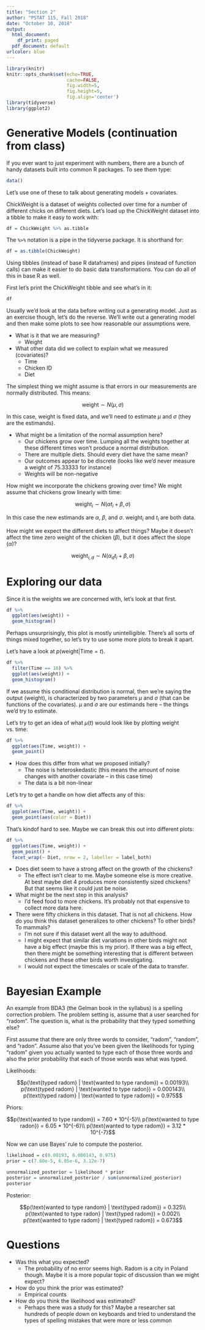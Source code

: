 ```yaml
---
title: "Section 2"
author: "PSTAT 115, Fall 2018"
date: "October 10, 2018"
output:
  html_document:
    df_print: paged
  pdf_document: default
urlcolor: blue
---
```

  
```r
library(knitr)
knitr::opts_chunk$set(echo=TRUE, 
                      cache=FALSE, 
                      fig.width=5, 
                      fig.height=5,
                      fig.align='center')
library(tidyverse)
library(ggplot2)
```

# Generative Models (continuation from class)
  
  If you ever want to just experiment with numbers, there are a bunch of handy datasets built into common R packages. To see them type:
  
```r
data()
```

Let's use one of these to talk about generating models + covariates.
 
ChickWeight is a dataset of weights collected over time for a number of different chicks on different diets. Let's load up the ChickWeight dataset into a tibble to make it easy to work with:

```r
df = ChickWeight %>% as.tibble
```

The ```%>%``` notation is a pipe in the tidyverse package. It is shorthand for:
  
```r
df = as.tibble(ChickWeight)
```

Using tibbles (instead of base R dataframes) and pipes (instead of function calls) can make it easier to do basic data transformations. You can do all of this in base R as well.

First let's print the ChickWeight tibble and see what's in it:

```r
df
```

Usually we'd look at the data before writing out a generating model. Just as an exercise though, let's do the reverse. We'll write out a generating model and then make some plots to see how reasonable our assumptions were.

* What is it that we are measuring?
    + Weight

* What other data did we collect to explain what we measured (covariates)?
    + Time
    + Chicken ID
    + Diet

The simplest thing we might assume is that errors in our measurements are normally distributed. This means:

$$\text{weight} \sim N(\mu, \sigma)$$

In this case, weight is fixed data, and we'll need to estimate $\mu$ and $\sigma$ (they are the estimands).

* What might be a limitation of the normal assumption here?
    + Our chickens grow over time. Lumping all the weights together at these different times won't produce a normal distribution.
    + There are multiple diets. Should every diet have the same mean?
    + Our outcomes appear to be discrete (looks like we'd never measure a weight of 75.33333 for instance)
    + Weights will be non-negative

How might we incorporate the chickens growing over time? We might assume that chickens grow linearly with time:

$$\text{weight}_i \sim N(\alpha t_i + \beta, \sigma)$$

In this case the new estimands are $\alpha$, $\beta$, and $\sigma$. $\text{weight}_i$ and $t_i$ are both data.

How might we expect the different diets to affect things? Maybe it doesn't affect the time zero weight of the chicken ($\beta$), but it does affect the slope ($\alpha$)?

$$\text{weight}_{i, d} \sim N(\alpha_d t_i + \beta, \sigma)$$

# Exploring our data

Since it is the weights we are concerned with, let's look at that first.

```r
df %>%
  ggplot(aes(weight)) +
  geom_histogram()
```

Perhaps unsurprisingly, this plot is mostly unintelligible. There's all sorts of things mixed together, so let's try to use some more plots to break it apart.

Let's have a look at $p(\text{weight} | \text{Time} = t)$.

```r
df %>%
  filter(Time == 16) %>%
  ggplot(aes(weight)) +
  geom_histogram()
```

If we assume this conditional distribution is normal, then we're saying the output (weight), is characterized by two parameters $\mu$ and $\sigma$ (that can be functions of the covariates). $\mu$ and $\sigma$ are our estimands here -- the things we'd try to estimate.

Let's try to get an idea of what $\mu(t)$ would look like by plotting weight vs. time:

```r
df %>%
  ggplot(aes(Time, weight)) +
  geom_point()
```

* How does this differ from what we proposed initially?
    + The noise is heteroskedastic (this means the amount of noise changes with another covariate -- in this case time)
    + The data is a bit non-linear

Let's try to get a handle on how diet affects any of this:

```r
df %>%
  ggplot(aes(Time, weight)) +
  geom_point(aes(color = Diet))
```

That's kindof hard to see. Maybe we can break this out into different plots:

```r
df %>%
  ggplot(aes(Time, weight)) +
  geom_point() +
  facet_wrap(~ Diet, nrow = 2, labeller = label_both)
```

* Does diet seem to have a strong affect on the growth of the chickens?
    + The effect isn't clear to me. Maybe someone else is more creative. At best maybe diet 4 produces more consistently sized chickens? But that seems like it could just be noise.
* What might be the next step in this analysis?
    + I'd feed food to more chickens. It's probably not that expensive to collect more data here.

* There were fifty chickens in this dataset. That is not all chickens. How do you think this dataset generalizes to other chickens? To other birds? To mammals?
    + I'm not sure if this dataset went all the way to adulthood.
    + I might expect that similar diet variations in other birds might not have a big effect (maybe this is my prior). If there was a big effect, then there might be something interesting that is different between chickens and these other birds worth investigating.
    + I would not expect the timescales or scale of the data to transfer.

# Bayesian Example

An example from BDA3 (the Gelman book in the syllabus) is a spelling correction problem. The problem setting is, assume that a user searched for "radom". The question is, what is the probability that they typed something else?

First assume that there are only three words to consider, "radom", "random", and "radon". Assume also that you've been given the likelihoods for typing "radom" given you actually wanted to type each of those three words and also the prior probability that each of those words was what was typed.

Likelihoods:

$$p(\text{typed radom} | \text{wanted to type random}) = 0.00193\\
p(\text{typed radom} | \text{wanted to type radon}) = 0.000143\\
p(\text{typed radom} | \text{wanted to type radom}) = 0.975$$

Priors:

$$p(\text{wanted to type random}) = 7.60 * 10^{-5}\\
p(\text{wanted to type radon}) = 6.05 * 10^{-6}\\
p(\text{wanted to type radom}) = 3.12 * 10^{-7}$$

Now we can use Bayes' rule to compute the posterior.

```r
likelihood = c(0.00193, 0.000143, 0.975)
prior = c(7.60e-5, 6.05e-6, 3.12e-7)

unnormalized_posterior = likelihood * prior
posterior = unnormalized_posterior / sum(unnormalized_posterior)
posterior
```

Posterior:

$$p(\text{wanted to type random} | \text{typed radom}) = 0.325\\
p(\text{wanted to type radon} | \text{typed radom}) = 0.002\\
p(\text{wanted to type radom} | \text{typed radom}) = 0.673$$

# Questions

- Was this what you expected?
    + The probability of no error seems high. Radom is a city in Poland though. Maybe it is a more popular topic of discussion than we might expect?

- How do you think the prior was estimated?
    + Empirical counts

- How do you think the likelihood was estimated?
    + Perhaps there was a study for this? Maybe a researcher sat hundreds of people down on keyboards and tried to understand the types of spelling mistakes that were more or less common